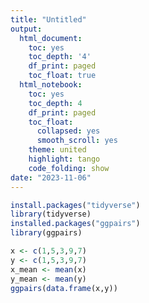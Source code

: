 ```yaml
---
title: "Untitled"
output:
  html_document:
    toc: yes
    toc_depth: '4'
    df_print: paged
    toc_float: true
  html_notebook:
    toc: yes
    toc_depth: 4
    df_print: paged
    toc_float:
      collapsed: yes
      smooth_scroll: yes
    theme: united
    highlight: tango
    code_folding: show
date: "2023-11-06"
---
```


```r
install.packages("tidyverse")
library(tidyverse)
installed.packages("ggpairs")
library(ggpairs)
```


```r
x <- c(1,5,3,9,7)
y <- c(1,5,3,9,7)
x_mean <- mean(x)
y_mean <- mean(y)
ggpairs(data.frame(x,y))
```

```r
```



